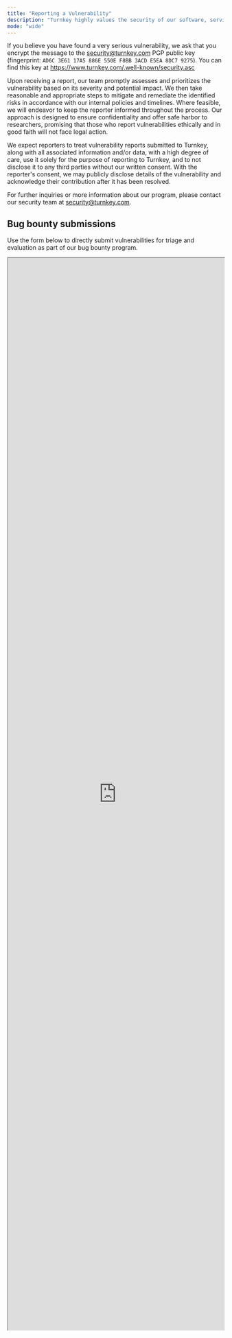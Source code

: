 ```yaml
---
title: "Reporting a Vulnerability"
description: "Turnkey highly values the security of our software, services, and systems and we actively encourage the ethical reporting of any security vulnerabilities discovered. We invite researchers and users to report potential security vulnerabilities to our Bug Bounty Program via the form below, or to us via email at [security@turnkey.com](mailto:security@turnkey.com). When submitting a report via email, please provide a thorough description of the vulnerability, including steps to reproduce it and its potential impact."
mode: "wide"
---
```


If you believe you have found a very serious vulnerability, we ask that you encrypt the message to the [security@turnkey.com](mailto:security@turnkey.com) PGP public key (fingerprint: `AD6C 3E61 17A5 886E 550E F8BB 3ACD E5EA 8DC7 9275`). You can find this key at https://www.turnkey.com/.well-known/security.asc

Upon receiving a report, our team promptly assesses and prioritizes the vulnerability based on its severity and potential impact. We then take reasonable and appropriate steps to mitigate and remediate the identified risks in accordance with our internal policies and timelines. Where feasible, we will endeavor to keep the reporter informed throughout the process. Our approach is designed to ensure confidentiality and offer safe harbor to researchers, promising that those who report vulnerabilities ethically and in good faith will not face legal action.

We expect reporters to treat vulnerability reports submitted to Turnkey, along with all associated information and/or data, with a high degree of care, use it solely for the purpose of reporting to Turnkey, and to not disclose it to any third parties without our written consent. With the reporter's consent, we may publicly disclose details of the vulnerability and acknowledge their contribution after it has been resolved.

For further inquiries or more information about our program, please contact our security team at [security@turnkey.com](mailto:security@turnkey.com).

## Bug bounty submissions

Use the form below to directly submit vulnerabilities for triage and evaluation as part of our bug bounty program.

<iframe allow="clipboard-read; clipboard-write" src="https://bugcrowd.com/a9e1eca7-990e-4602-bf6d-a9f70df1c2fa/external/report" title="Security vulnerability submission form" id="bugcrowd-external-submission-form" scrolling="no" referrerpolicy="origin" width="100%" height="2500px" />